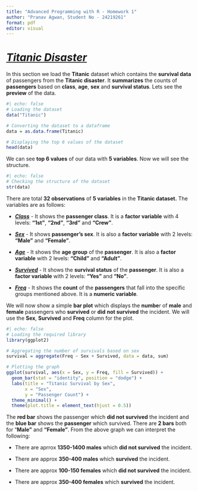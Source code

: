 ```yaml
---
title: "Advanced Programming with R - Homework 1"
author: "Pranav Agwan, Student No - 24219261"
format: pdf
editor: visual
---
```


# [***Titanic Disaster***]{.underline}

In this section we load the **Titanic** dataset which contains the **survival data** of passengers from the **Titanic disaster**. It **summarizes** the counts of **passengers** based on **class**, **age**, **sex** and **survival status**. Lets see the **preview** of the data.

```r
#| echo: false
# Loading the dataset
data("Titanic")

# Converting the dataset to a dataframe
data = as.data.frame(Titanic)

# Displaying the top 6 values of the dataset
head(data)
```

We can see **top 6 values** of our data with **5 variables**. Now we will see the structure.

```r
#| echo: false
# Checking the structure of the dataset
str(data)
```

There are total **32 observations** of **5 variables** in the **Titanic dataset.** The variables are as follows:

-   [***Class***]{.underline} - It shows the **passenger class**. It is a **factor variable** with 4 levels: **"1st"**, **"2nd"**, **"3rd"** and **"Crew"**.

-   [***Sex***]{.underline} - It shows **passenger's sex**. It is also a **factor variable** with 2 levels: **"Male"** and **"Female"**.

-   [***Age***]{.underline} - It shows the **age group** of the **passenger**. It is also a **factor variable** with 2 levels: **"Child"** and **"Adult"**.

-   [***Survived***]{.underline} - It shows the **survival status** of the **passenger**. It is also a **factor variable** with 2 levels: **"Yes"** and **"No"**.

-   [***Freq***]{.underline} - It shows the **count** of the **passengers** that fall into the specific groups mentioned above. It is a **numeric variable**.

We will now show a simple **bar plot** which displays the **numbe**r of **male** and **female** passengers who **survived** or **did** **not survived** the incident. We will use the **Sex**, **Survived** and **Freq** column for the plot.

```r
#| echo: false
# Loading the required library
library(ggplot2)

# Aggregating the number of survivals based on sex
survival = aggregate(Freq ~ Sex + Survived, data = data, sum)

# Plotting the graph
ggplot(survival, aes(x = Sex, y = Freq, fill = Survived)) +
  geom_bar(stat = "identity", position = "dodge") +
  labs(title = "Titanic Survival by Sex",
       x = "Sex",
       y = "Passenger Count") +
  theme_minimal() +
  theme(plot.title = element_text(hjust = 0.5))
```

The **red bar** shows the passenger which **did not survived** the incident and the **blue bar** shows the **passenger** which survived. There are **2 bars** both for "**Male"** and **"Female"**. From the above graph we can interpret the following:

-   There are aprrox **1350-1400 males** which **did not survived** the incident.

-   There are approx **350-400 males** which **survived** the incident.

-   There are approx **100-150 females** which **did not survived** the incident.

-   There are approx **350-400 females** which **survived** the incident.
